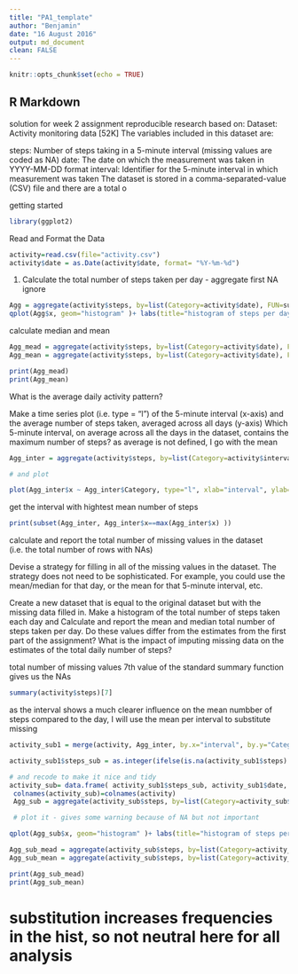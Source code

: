 ```yaml
---
title: "PA1_template"
author: "Benjamin"
date: "16 August 2016"
output: md_document
clean: FALSE
---
```


```r
knitr::opts_chunk$set(echo = TRUE)
```

## R Markdown

solution for week 2 assignment reproducible research
based on:
Dataset: Activity monitoring data [52K]
The variables included in this dataset are:

steps: Number of steps taking in a 5-minute interval (missing values are coded as NA)
date: The date on which the measurement was taken in YYYY-MM-DD format
interval: Identifier for the 5-minute interval in which measurement was taken
The dataset is stored in a comma-separated-value (CSV) file and there are a total o

getting started
```r

library(ggplot2)

```
Read and Format the Data
```r

activity=read.csv(file="activity.csv")
activity$date = as.Date(activity$date, format= "%Y-%m-%d")

```

1. Calculate the total number of steps taken per day - aggregate first NA ignore
```r

Agg = aggregate(activity$steps, by=list(Category=activity$date), FUN=sum)
qplot(Agg$x, geom="histogram" )+ labs(title="histogram of steps per day",x="steps", y = "Count")

```

calculate median and mean

```r
Agg_mead = aggregate(activity$steps, by=list(Category=activity$date), FUN=median, na.rm=TRUE)
Agg_mean = aggregate(activity$steps, by=list(Category=activity$date), FUN=mean, na.rm=TRUE)

print(Agg_mead)
print(Agg_mean)
```

What is the average daily activity pattern? 

Make a time series plot (i.e. type = "l") of the 5-minute interval (x-axis) and the average number of steps taken, averaged across all days (y-axis)
Which 5-minute interval, on average across all the days in the dataset, contains the maximum number of steps?
as average is not defined, I go with the mean


```r
Agg_inter = aggregate(activity$steps, by=list(Category=activity$interval), FUN=mean, na.rm=TRUE)

# and plot

plot(Agg_inter$x ~ Agg_inter$Category, type="l", xlab="interval", ylab="mean number steps")
```

get the interval with hightest mean number of steps

```r
print(subset(Agg_inter, Agg_inter$x==max(Agg_inter$x) ))

```
calculate and report the total number of missing values in the dataset 
(i.e. the total number of rows with NAs)

Devise a strategy for filling in all of the missing values in the dataset. 
The strategy does not need to be sophisticated. For example, you could use the mean/median for that day, 
or the mean for that 5-minute interval, etc.

Create a new dataset that is equal to the original dataset but with the missing data filled in.
Make a histogram of the total number of steps taken each day and Calculate and report the mean and median total number of steps taken per day. 
Do these values differ from the estimates from the first part of the assignment? What is the impact of imputing missing data on the estimates of the total daily number of steps?

total number of missing values 7th value of the standard summary function gives us the NAs


```r
summary(activity$steps)[7]
```

as the interval shows a much clearer influence on the mean numbber of steps compared to the 
day, I will use the mean per interval to substitute missing

```r
activity_sub1 = merge(activity, Agg_inter, by.x="interval", by.y="Category")

activity_sub1$steps_sub = as.integer(ifelse(is.na(activity_sub1$steps) , activity_sub1$x ,activity_sub1$steps))

# and recode to make it nice and tidy
activity_sub= data.frame( activity_sub1$steps_sub, activity_sub1$date, activity_sub1$interval)
 colnames(activity_sub)=colnames(activity)
 Agg_sub = aggregate(activity_sub$steps, by=list(Category=activity_sub$date), FUN=sum)

 # plot it - gives some warning because of NA but not important

qplot(Agg_sub$x, geom="histogram" )+ labs(title="histogram of steps per day with NAs substituted",x="steps", y = "Count")

Agg_sub_mead = aggregate(activity_sub$steps, by=list(Category=activity_sub$date), FUN=median, na.rm=TRUE)
Agg_sub_mean = aggregate(activity_sub$steps, by=list(Category=activity_sub$date), FUN=mean, na.rm=TRUE)

print(Agg_sub_mead)
print(Agg_sub_mean)
```

# substitution increases frequencies in the hist, so not neutral here for all analysis
